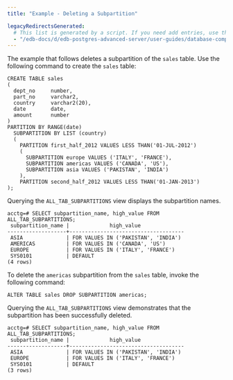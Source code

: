 ```yaml
---
title: "Example - Deleting a Subpartition"

legacyRedirectsGenerated:
  # This list is generated by a script. If you need add entries, use the `legacyRedirects` key.
  - "/edb-docs/d/edb-postgres-advanced-server/user-guides/database-compatibility-table-partitioning-guide/13/example_deleting_a_subpartition.html"
---
```


<div id="example_deleting_a_subpartition" class="registered_link"></div>

The example that follows deletes a subpartition of the `sales` table. Use the following command to create the `sales` table:

```text
CREATE TABLE sales
(
  dept_no     number,
  part_no     varchar2,
  country     varchar2(20),
  date        date,
  amount      number
)
PARTITION BY RANGE(date)
  SUBPARTITION BY LIST (country)
  (
    PARTITION first_half_2012 VALUES LESS THAN('01-JUL-2012')
    (
      SUBPARTITION europe VALUES ('ITALY', 'FRANCE'),
      SUBPARTITION americas VALUES ('CANADA', 'US'),
      SUBPARTITION asia VALUES ('PAKISTAN', 'INDIA')
    ),
    PARTITION second_half_2012 VALUES LESS THAN('01-JAN-2013')
);
```

Querying the `ALL_TAB_SUBPARTITIONS` view displays the subpartition names.

```text
acctg=# SELECT subpartition_name, high_value FROM ALL_TAB_SUBPARTITIONS;
 subpartition_name |             high_value
-------------------+-------------------------------------
 ASIA              | FOR VALUES IN ('PAKISTAN', 'INDIA')
 AMERICAS          | FOR VALUES IN ('CANADA', 'US')
 EUROPE            | FOR VALUES IN ('ITALY', 'FRANCE')
 SYS0101           | DEFAULT
(4 rows)
```

To delete the `americas` subpartition from the `sales` table, invoke the following command:

```text
ALTER TABLE sales DROP SUBPARTITION americas;
```

Querying the `ALL_TAB_SUBPARTITIONS` view demonstrates that the subpartition has been successfully deleted.

```text
acctg=# SELECT subpartition_name, high_value FROM ALL_TAB_SUBPARTITIONS;
 subpartition_name |             high_value
-------------------+-------------------------------------
 ASIA              | FOR VALUES IN ('PAKISTAN', 'INDIA')
 EUROPE            | FOR VALUES IN ('ITALY', 'FRANCE')
 SYS0101           | DEFAULT
(3 rows)
```
